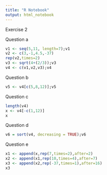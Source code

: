 ---
title: "R Notebook"
output: html_notebook
---
Exercise 2

Question a
```{r}
v1 <- seq(5,11, length=7);v1
v2 <- c(3,-1,4.5,-37)
rep(v2,times=2)
v3 <- sqrt(4+(2/3));v3
v4 <- c(v1,v2,v3);v4
```
Question b
```{r}
v5 <- v4[c(5,8,12)];v5
```
Question c
```{r}
length(v4)
x <- v4[-c(1,12)]
x
```
Question d
```{r}
v6 = sort(v4, decreasing = TRUE);v6
```
Question e
```{r}
x1 <- append(x,rep(7,times=2),after=2)
x2 <- append(x1,rep(10,times=4),after=7)
x3 <- append(x2,rep(-37,times=1),after=16)
x3

```